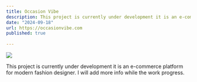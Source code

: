 ```yaml
---
title: Occasion Vibe
description: This project is currently under development it is an e-commerce platform for modern fashion designer. I will add more info while the work progress.
date: "2024-09-18"
url: https://occasionvibe.com
published: true
  
---
```



 [![](https://lato.dev/comming_soon.png)](https://occasionvibe.com) 


This project is currently under development it is an e-commerce platform for modern fashion designer. I will add more info while the work progress.
